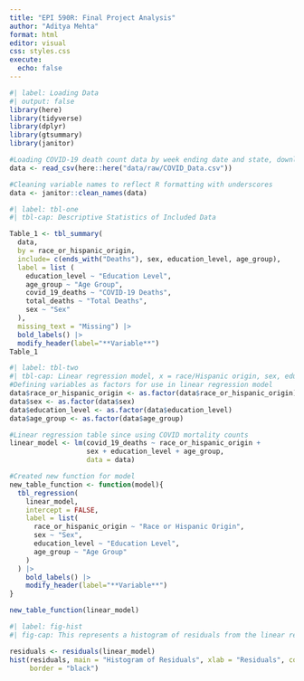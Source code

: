 ```yaml
---
title: "EPI 590R: Final Project Analysis"
author: "Aditya Mehta"
format: html
editor: visual
css: styles.css
execute:
  echo: false
---
```


```r
#| label: Loading Data
#| output: false
library(here)
library(tidyverse)
library(dplyr)
library(gtsummary)
library(janitor)

#Loading COVID-19 death count data by week ending date and state, downloaded from CDC
data <- read_csv(here::here("data/raw/COVID_Data.csv"))

#Cleaning variable names to reflect R formatting with underscores
data <- janitor::clean_names(data)
```

```r
#| label: tbl-one
#| tbl-cap: Descriptive Statistics of Included Data

Table_1 <- tbl_summary(
  data, 
  by = race_or_hispanic_origin, 
  include= c(ends_with("Deaths"), sex, education_level, age_group), 
  label = list (
    education_level ~ "Education Level",
    age_group ~ "Age Group",
    covid_19_deaths ~ "COVID-19 Deaths",
    total_deaths ~ "Total Deaths",
    sex ~ "Sex"
  ),
  missing_text = "Missing") |>
  bold_labels() |>
  modify_header(label="**Variable**")
Table_1
```

```r
#| label: tbl-two
#| tbl-cap: Linear regression model, x = race/Hispanic origin, sex, education level, age group, y = COVID-19 deaths
#Defining variables as factors for use in linear regression model
data$race_or_hispanic_origin <- as.factor(data$race_or_hispanic_origin)
data$sex <- as.factor(data$sex)
data$education_level <- as.factor(data$education_level)
data$age_group <- as.factor(data$age_group)

#Linear regression table since using COVID mortality counts
linear_model <- lm(covid_19_deaths ~ race_or_hispanic_origin +
                   sex + education_level + age_group, 
                   data = data)

#Created new function for model 
new_table_function <- function(model){
  tbl_regression(
    linear_model,
    intercept = FALSE,
    label = list(
      race_or_hispanic_origin ~ "Race or Hispanic Origin",
      sex ~ "Sex",
      education_level ~ "Education Level",
      age_group ~ "Age Group"
    )
  ) |>
    bold_labels() |>
    modify_header(label="**Variable**")
}

new_table_function(linear_model)
```

```r
#| label: fig-hist
#| fig-cap: This represents a histogram of residuals from the linear regression model.

residuals <- residuals(linear_model)
hist(residuals, main = "Histogram of Residuals", xlab = "Residuals", col = "turquoise",
     border = "black")

```
